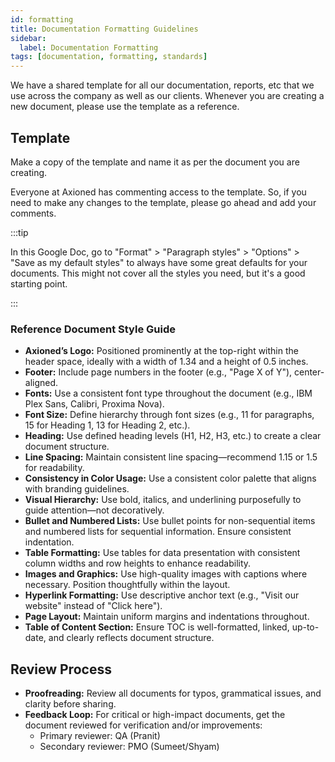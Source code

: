 ```yaml
---
id: formatting
title: Documentation Formatting Guidelines
sidebar:
  label: Documentation Formatting
tags: [documentation, formatting, standards]
---
```



We have a shared template for all our documentation, reports, etc that we use across the company as well as our clients. Whenever you are creating a new document, please use the template as a reference.

## Template

Make a copy of the template and name it as per the document you are creating.

<LinkCard
  title="Template"
  href="https://docs.google.com/document/d/1UZGBpS_T2COwwKrQuppKO0O_duPQrkbsw--lvm-GfiY/edit?tab=t.0#heading=h.adrgkwwcekn9"
  target="_blank"
  description="Shared template for all our documentation."
/>

Everyone at Axioned has commenting access to the template. So, if you need to make any changes to the template, please go ahead and add your comments.

:::tip

In this Google Doc, go to "Format" > "Paragraph styles" > "Options" > "Save as my default styles" to always have some great defaults for your documents. This might not cover all the styles you need, but it's a good starting point.

:::


### Reference Document Style Guide

- **Axioned’s Logo:** Positioned prominently at the top-right within the header space, ideally with a width of 1.34 and a height of 0.5 inches.
- **Footer:** Include page numbers in the footer (e.g., "Page X of Y"), center-aligned.
- **Fonts:** Use a consistent font type throughout the document (e.g., IBM Plex Sans, Calibri, Proxima Nova).
- **Font Size:** Define hierarchy through font sizes (e.g., 11 for paragraphs, 15 for Heading 1, 13 for Heading 2, etc.).
- **Heading:** Use defined heading levels (H1, H2, H3, etc.) to create a clear document structure.
- **Line Spacing:** Maintain consistent line spacing—recommend 1.15 or 1.5 for readability.
- **Consistency in Color Usage:** Use a consistent color palette that aligns with branding guidelines.
- **Visual Hierarchy:** Use bold, italics, and underlining purposefully to guide attention—not decoratively.
- **Bullet and Numbered Lists:** Use bullet points for non-sequential items and numbered lists for sequential information. Ensure consistent indentation.
- **Table Formatting:** Use tables for data presentation with consistent column widths and row heights to enhance readability.
- **Images and Graphics:** Use high-quality images with captions where necessary. Position thoughtfully within the layout.
- **Hyperlink Formatting:** Use descriptive anchor text (e.g., "Visit our website" instead of "Click here").
- **Page Layout:** Maintain uniform margins and indentations throughout.
- **Table of Content Section:** Ensure TOC is well-formatted, linked, up-to-date, and clearly reflects document structure.

## Review Process

- **Proofreading:** Review all documents for typos, grammatical issues, and clarity before sharing.
- **Feedback Loop:** For critical or high-impact documents, get the document reviewed for verification and/or improvements:
  - Primary reviewer: QA (Pranit)
  - Secondary reviewer: PMO (Sumeet/Shyam)
